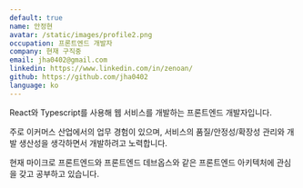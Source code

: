 ```yaml
---
default: true
name: 안정현
avatar: /static/images/profile2.png
occupation: 프론트엔드 개발자
company: 현재 구직중
email: jha0402@gmail.com
linkedin: https://www.linkedin.com/in/zenoan/
github: https://github.com/jha0402
language: ko
---
```


React와 Typescript를 사용해 웹 서비스를 개발하는 프론트엔드 개발자입니다.

주로 이커머스 산업에서의 업무 경험이 있으며, 서비스의 품질/안정성/확장성 관리와 개발 생산성을 생각하면서 개발하려고 노력합니다.

현재 마이크로 프론트엔드와 프론트엔드 데브옵스와 같은 프론트엔드 아키텍처에 관심을 갖고 공부하고 있습니다.
